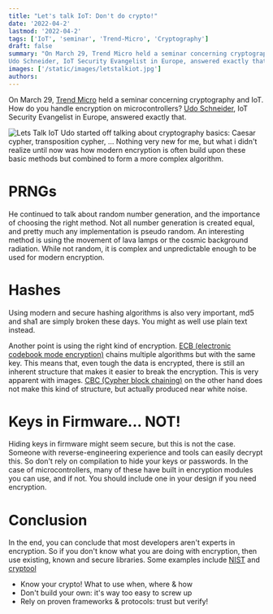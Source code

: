 ```yaml
---
title: "Let's talk IoT: Don't do crypto!"
date: '2022-04-2'
lastmod: '2022-04-2'
tags: ['IoT', 'seminar', 'Trend-Micro', 'Cryptography']
draft: false
summary: "On March 29, Trend Micro held a seminar concerning cryptography and IoT. How do you handle encryption on microcontrollers?
Udo Schneider, IoT Security Evangelist in Europe, answered exactly that."
images: ['/static/images/letstalkiot.jpg']
authors:
---
```


On March 29, [Trend Micro](https://www.trendmicro.com) held a seminar concerning cryptography and IoT. How do you handle encryption on microcontrollers?
[Udo Schneider](https://www.linkedin.com/in/udoschneider/), IoT Security Evangelist in Europe, answered exactly that.

![Lets Talk IoT](/static/images/letstalkiot.jpg)
Udo started off talking about cryptography basics: Caesar cypher, transposition cypher, ... Nothing very new for me, but
what i didn't realize until now was how modern encryption is often build upon these basic methods but combined to form
a more complex algorithm.

# PRNGs

He continued to talk about random number generation, and the importance of choosing the right method. Not all number generation is created equal, and pretty much any
implementation is pseudo random. An interesting method is using the movement of lava lamps or the cosmic background radiation. While not random, it is complex
and unpredictable enough to be used for modern encryption.

# Hashes

Using modern and secure hashing algorithms is also very important, md5 and sha1 are simply broken these days. You might as well use plain text instead.

Another point is using the right kind of encryption.
[ECB (electronic codebook mode encryption)](<https://en.wikipedia.org/wiki/Block_cipher_mode_of_operation#Electronic_codebook_(ECB)>) chains multiple algorithms but with the same key.
This means that, even tough the data is encrypted, there is still an inherent structure that makes it easier to break the encryption.
This is very apparent with images. [CBC (Cypher block chaining)](<https://en.wikipedia.org/wiki/Block_cipher_mode_of_operation#Cipher_block_chaining_(CBC)>) on the other
hand does not make this kind of structure, but actually produced near white noise.

# Keys in Firmware... NOT!

Hiding keys in firmware might seem secure, but this is not the case. Someone with reverse-engineering experience and tools
can easily decrypt this. So don't rely on compilation to hide your keys or passwords. In the case of microcontrollers, many of these
have built in encryption modules you can use, and if not. You should include one in your design if you need encryption.

# Conclusion

In the end, you can conclude that most developers aren't experts in encryption. So if you don't know what you are doing
with encryption, then use existing, known and secure libraries. Some examples include
[NIST](https://www.nist.gov/) and [cryptool](https://www.cryptool.org/en/)

- Know your crypto! What to use when, where & how
- Don't build your own: it's way too easy to screw up
- Rely on proven frameworks & protocols: trust but verify!
